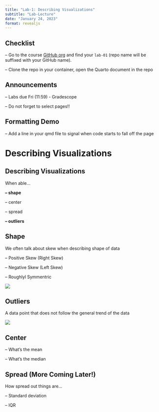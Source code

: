 ```yaml
---
title: "Lab-1: Describing Visualizations"
subtitle: "Lab-Lecture"
date: "January 24, 2023"
format: revealjs
---
```


## Checklist

-- Go to the course [GitHub org](https://github.com/sta199-s23-2) and find your `lab-01` (repo name will be suffixed with your GitHub name).

-- Clone the repo in your container, open the Quarto document in the repo

## Announcements

-- Labs due Fri (11:59) - Gradescope

-- Do not forget to select pages!!

## Formatting Demo

-- Add a line in your qmd file to signal when code starts to fall off the page

# Describing Visualizations

## Describing Visualizations

When able...

**-- shape**

-- center

-- spread

**-- outliers**

## Shape

We often talk about skew when describing shape of data

-- Positive Skew (Right Skew)

-- Negative Skew (Left Skew)

-- Roughlyl Symmentric

![](images/skew.png){fig-align="\"center"}

## Outliers

A data point that does not follow the general trend of the data

![](images/boxplot.out.png){fig-align="\"center"}

## Center

-- What's the mean

-- What's the median

## Spread (More Coming Later!)

How spread out things are...

-- Standard deviation

-- IQR
